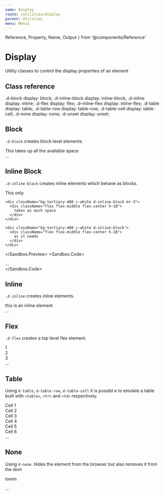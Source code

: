 ```yaml
---
name: Display
route: /utilities/display
parent: Utilities
menu: Menu3
---
```


  Reference,
  Property,
  Name,
  Output
} from '@components/Reference'



# Display

Utility classes to control the display properties of an element


## Class reference
<Reference>
    <Property>
        <Name>.d-block</Name>
        <Output>display: block;</Output>
    </Property>
    <Property>
        <Name>.d-inline-block</Name>
        <Output>display: inline-block;</Output>
    </Property>
    <Property>
        <Name>.d-inline</Name>
        <Output>display: inline;</Output>
    </Property>
    <Property>
        <Name>.d-flex</Name>
        <Output>display: flex;</Output>
    </Property>
    <Property>
        <Name>.d-inline-flex</Name>
        <Output>display: inline-flex;</Output>
    </Property>
    <Property>
        <Name>.d-table</Name>
        <Output>display: table;</Output>
    </Property>
    <Property>
        <Name>.d-table-row</Name>
        <Output>display: table-row;</Output>
    </Property>
    <Property>
        <Name>.d-table-cell</Name>
        <Output>display: table-cell;</Output>
    </Property>
    <Property>
        <Name>.d-none</Name>
        <Output>display: none;</Output>
    </Property>
    <Property>
        <Name>.d-unset</Name>
        <Output>display: unset;</Output>
    </Property>
  </Reference>


## Block

`.d-block` creates block level elements.

<Sandbox>
  <Sandbox.Preview>
    <div className="bg-tertiary-400 c-white d-block">
      <div className="flex flex-center flex-middle h-10">
        This takes up all the available space
      </div>
    </div>
  </Sandbox.Preview>
  <Sandbox.Code>
    <div className="d-block">...</div>
  </Sandbox.Code>
</Sandbox>




## Inline Block

`.d-inline-block` creates inline elements which behave as blocks.

<Sandbox>
  <Sandbox.Preview>
    <div className="bg-tertiary-400 c-white d-inline-block mr-3">
      <div className="flex flex-middle flex-center h-10">
        This only
      </div>
    </div>

    <div className="bg-tertiary-400 c-white d-inline-block mr-3">
      <div className="flex flex-middle flex-center h-10">
        takes as much space
      </div>
    </div>

    <div className="bg-tertiary-400 c-white d-inline-block">
      <div className="flex flex-middle flex-center h-10">
        as it needs
      </div>
    </div>
  </Sandbox.Preview>
  <Sandbox.Code>
    <div className="d-block">...</div>
  </Sandbox.Code>
</Sandbox>



## Inline

`.d-inline` creates inline elements.

<Sandbox>
  <Sandbox.Preview>
    <div className="bg-tertiary-400 c-white d-inline-block mr-3">
      this is an inline element
    </div>
  </Sandbox.Preview>
  <Sandbox.Code>
    <div className="d-block">...</div>
  </Sandbox.Code>
</Sandbox>


## Flex

`.d-flex` creates a top level flex element.

<Sandbox>
  <Sandbox.Preview>
    <div className="bg-tertiary-100 d-flex">
        <div className="flex flex-1 flex-middle flex-center bg-tertiary-400 c-white mx-1 h-10">
          1
        </div>
        <div className="flex flex-1 flex-middle flex-center bg-tertiary-400 c-white mx-1 h-10">
          2
        </div>
        <div className="flex flex-1 flex-middle flex-center bg-tertiary-400 c-white mx-1 h-10">
          3
        </div>
    </div>
  </Sandbox.Preview>
  <Sandbox.Code>
    <div className="d-flex">...</div>
  </Sandbox.Code>
</Sandbox>


## Table

Using `d-table`, `d-table-row`, `d-table-cell` it is possibl e to emulate a table built with `<table>`, `<tr>` and `<td>` respectively.

<Sandbox>
  <Sandbox.Preview>
    <div class="d-table w-full">
      <div class="d-table-row">
        <div class="d-table-cell px-4 py-2">Cell 1</div>
        <div class="d-table-cell px-4 py-2">Cell 2</div>
        <div class="d-table-cell px-4 py-2">Cell 3</div>
      </div>
      <div class="d-table-row">
        <div class="d-table-cell px-4 py-2">Cell 4</div>
        <div class="d-table-cell px-4 py-2">Cell 5</div>
        <div class="d-table-cell px-4 py-2">Cell 6</div>
      </div>
    </div>
  </Sandbox.Preview>
  <Sandbox.Code>
    <div className="d-block">...</div>
  </Sandbox.Code>
</Sandbox>




## None

Using `d-none`. Hides the element from the browser but also removes it from the dom

<Sandbox>
  <Sandbox.Preview>
    <div class="d-none w-full">
      <p>lorem</p>
    </div>
  </Sandbox.Preview>
  <Sandbox.Code>
    <div className="d-none">...</div>
  </Sandbox.Code>
</Sandbox>